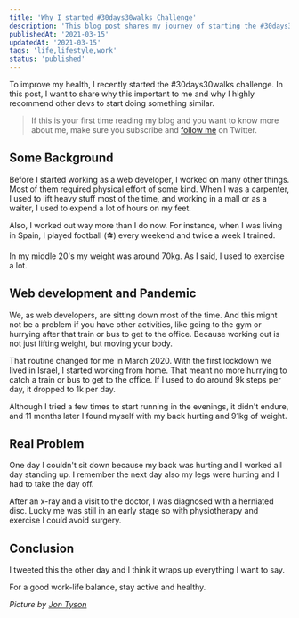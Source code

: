 ```yaml
---
title: 'Why I started #30days30walks Challenge'
description: 'This blog post shares my journey of starting the #30days30walks challenge to improve my health. It discusses the impact of a sedentary lifestyle, particularly for web developers, and the changes brought about by the pandemic. I encourage other developers to consider similar activities to stay active and healthy.'
publishedAt: '2021-03-15'
updatedAt: '2021-03-15'
tags: 'life,lifestyle,work'
status: 'published'
---
```


To improve my health, I recently started the #30days30walks challenge. In this post, I want to share why this important to me and why I highly recommend other devs to start doing something similar.

> If this is your first time reading my blog and you want to know more about me, make sure you subscribe and [follow me][Twitter profile] on Twitter.

## Some Background

Before I started working as a web developer, I worked on many other things. Most of them required physical effort of some kind. When I was a carpenter, I used to lift heavy stuff most of the time, and working in a mall or as a waiter, I used to expend a lot of hours on my feet.

Also, I worked out way more than I do now. For instance, when I was living in Spain, I played football (⚽) every weekend and twice a week I trained.

In my middle 20's my weight was around 70kg. As I said, I used to exercise a lot.

## Web development and Pandemic

We, as web developers, are sitting down most of the time. And this might not be a problem if you have other activities, like going to the gym or hurrying after that train or bus to get to the office. Because working out is not just lifting weight, but moving your body.

That routine changed for me in March 2020. With the first lockdown we lived in Israel, I started working from home. That meant no more hurrying to catch a train or bus to get to the office. If I used to do around 9k steps per day, it dropped to 1k per day.

Although I tried a few times to start running in the evenings, it didn't endure, and 11 months later I found myself with my back hurting and 91kg of weight.

## Real Problem

One day I couldn't sit down because my back was hurting and I worked all day standing up. I remember the next day also my legs were hurting and I had to take the day off.

After an x-ray and a visit to the doctor, I was diagnosed with a herniated disc. Lucky me was still in an early stage so with physiotherapy and exercise I could avoid surgery.

## Conclusion

I tweeted this the other day and I think it wraps up everything I want to say.

<StaticTweet id='1369654657115643909' />

For a good work-life balance, stay active and healthy.

_Picture by [Jon Tyson][Jon Tyson]_

[Twitter profile]: https://twitter.com/intent/user?screen_name=eligarlo
[Jon Tyson]: https://unsplash.com/@jontyson
